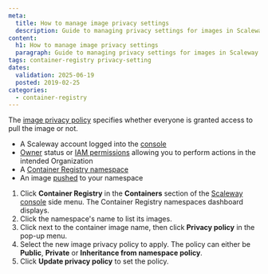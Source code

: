 ```yaml
---
meta:
  title: How to manage image privacy settings
  description: Guide to managing privacy settings for images in Scaleway's Container Registry.
content:
  h1: How to manage image privacy settings
  paragraph: Guide to managing privacy settings for images in Scaleway's Container Registry.
tags: container-registry privacy-setting
dates:
  validation: 2025-06-19
  posted: 2019-02-25
categories:
  - container-registry
---
```



The [image privacy policy](/container-registry/concepts/#image-privacy-policies) specifies whether everyone is granted access to pull the image or not.

<Requirements />

- A Scaleway account logged into the [console](https://console.scaleway.com)
- [Owner](/iam/concepts/#owner) status or [IAM permissions](/iam/concepts/#permission) allowing you to perform actions in the intended Organization
- A [Container Registry namespace](/container-registry/how-to/create-namespace/)
- An image [pushed](/container-registry/how-to/push-images/) to your namespace


1. Click **Container Registry** in the **Containers** section of the [Scaleway console](https://console.scaleway.com) side menu. The Container Registry namespaces dashboard displays.
2. Click the namespace's name to list its images.
3. Click <Icon name="more" /> next to the container image name, then click **Privacy policy** in the pop-up menu.
4. Select the new image privacy policy to apply. The policy can either be **Public**, **Private** or **Inheritance from namespace policy**.
5. Click **Update privacy policy** to set the policy.


